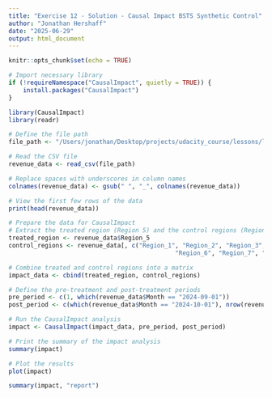 ```yaml
---
title: "Exercise 12 - Solution - Causal Impact BSTS Synthetic Control"
author: "Jonathan Hershaff"
date: "2025-06-29"
output: html_document
---
```


```r
knitr::opts_chunk$set(echo = TRUE)
```


```r
# Import necessary library
if (!requireNamespace("CausalImpact", quietly = TRUE)) {
    install.packages("CausalImpact")
}

library(CausalImpact)
library(readr)

```

```r
# Define the file path
file_path <- "/Users/jonathan/Desktop/projects/udacity_course/lessons/lesson4_synthetic_control/data/synthetic_control_revenue_data.csv"

# Read the CSV file
revenue_data <- read_csv(file_path)

# Replace spaces with underscores in column names
colnames(revenue_data) <- gsub(" ", "_", colnames(revenue_data))

# View the first few rows of the data
print(head(revenue_data))

```

```r

# Prepare the data for CausalImpact
# Extract the treated region (Region 5) and the control regions (Region 1 to Region 4, Region 6 to Region 10)
treated_region <- revenue_data$Region_5
control_regions <- revenue_data[, c("Region_1", "Region_2", "Region_3", "Region_4", 
                                              "Region_6", "Region_7", "Region_8", "Region_9", "Region_10")]

# Combine treated and control regions into a matrix
impact_data <- cbind(treated_region, control_regions)

# Define the pre-treatment and post-treatment periods
pre_period <- c(1, which(revenue_data$Month == "2024-09-01"))
post_period <- c(which(revenue_data$Month == "2024-10-01"), nrow(revenue_data))

# Run the CausalImpact analysis
impact <- CausalImpact(impact_data, pre_period, post_period)

# Print the summary of the impact analysis
summary(impact)

# Plot the results
plot(impact)
```


```r

summary(impact, "report")

```

